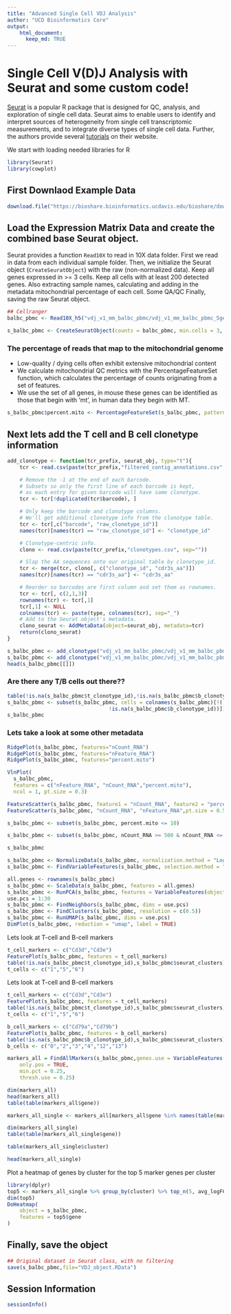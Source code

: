 ```yaml
---
title: "Advanced Single Cell VDJ Analysis"
author: "UCD Bioinformatics Core"
output:
    html_document:
      keep_md: TRUE
---
```


# Single Cell V(D)J Analysis with Seurat and some custom code!

[Seurat](http://satijalab.org/seurat/) is a popular R package that is designed for QC, analysis, and exploration of single cell data. Seurat aims to enable users to identify and interpret sources of heterogeneity from single cell transcriptomic measurements, and to integrate diverse types of single cell data. Further, the authors provide several [tutorials](https://satijalab.org/seurat/vignettes.html) on their website.

We start with loading needed libraries for R
```r
library(Seurat)
library(cowplot)
```

## First Downlaod Example Data
```r
download.file("https://bioshare.bioinformatics.ucdavis.edu/bioshare/download/iimg5mz77whzzqc/vdj_v1_mm_balbc_pbmc.zip", "vdj_v1_mm_balbc_pbmc.zip")
```
## Load the Expression Matrix Data and create the combined base Seurat object.

Seurat provides a function `Read10X` to read in 10X data folder. First we read in data from each individual sample folder. Then, we initialize the Seurat object (`CreateSeuratObject`) with the raw (non-normalized data). Keep all genes expressed in >= 3 cells. Keep all cells with at least 200 detected genes. Also extracting sample names, calculating and adding in the metadata mitochondrial percentage of each cell. Some QA/QC Finally, saving the raw Seurat object.

```r
## Cellranger
balbc_pbmc <- Read10X_h5("vdj_v1_mm_balbc_pbmc/vdj_v1_mm_balbc_pbmc_5gex_filtered_feature_bc_matrix.h5")

s_balbc_pbmc <- CreateSeuratObject(counts = balbc_pbmc, min.cells = 3, min.features = 200, project = "cellranger")
```

### The percentage of reads that map to the mitochondrial genome

* Low-quality / dying cells often exhibit extensive mitochondrial content
* We calculate mitochondrial QC metrics with the PercentageFeatureSet function, which calculates the percentage of counts originating from a set of features.
* We use the set of all genes, in mouse these genes can be identified as those that begin with 'mt', in human data they begin with MT.

```r
s_balbc_pbmc$percent.mito <- PercentageFeatureSet(s_balbc_pbmc, pattern = "^mt-")
```

## Next lets add the T cell and B cell clonetype information
```r
add_clonotype <- function(tcr_prefix, seurat_obj, type="t"){
    tcr <- read.csv(paste(tcr_prefix,"filtered_contig_annotations.csv", sep=""))

    # Remove the -1 at the end of each barcode.
    # Subsets so only the first line of each barcode is kept,
    # as each entry for given barcode will have same clonotype.
    tcr <- tcr[!duplicated(tcr$barcode), ]

    # Only keep the barcode and clonotype columns.
    # We'll get additional clonotype info from the clonotype table.
    tcr <- tcr[,c("barcode", "raw_clonotype_id")]
    names(tcr)[names(tcr) == "raw_clonotype_id"] <- "clonotype_id"

    # Clonotype-centric info.
    clono <- read.csv(paste(tcr_prefix,"clonotypes.csv", sep=""))

    # Slap the AA sequences onto our original table by clonotype_id.
    tcr <- merge(tcr, clono[, c("clonotype_id", "cdr3s_aa")])
    names(tcr)[names(tcr) == "cdr3s_aa"] <- "cdr3s_aa"

    # Reorder so barcodes are first column and set them as rownames.
    tcr <- tcr[, c(2,1,3)]
    rownames(tcr) <- tcr[,1]
    tcr[,1] <- NULL
    colnames(tcr) <- paste(type, colnames(tcr), sep="_")
    # Add to the Seurat object's metadata.
    clono_seurat <- AddMetaData(object=seurat_obj, metadata=tcr)
    return(clono_seurat)
}

s_balbc_pbmc <- add_clonotype("vdj_v1_mm_balbc_pbmc/vdj_v1_mm_balbc_pbmc_t_", s_balbc_pbmc, "t")
s_balbc_pbmc <- add_clonotype("vdj_v1_mm_balbc_pbmc/vdj_v1_mm_balbc_pbmc_b_", s_balbc_pbmc, "b")
head(s_balbc_pbmc[[]])
```

### Are there any T/B cells out there??
```r
table(!is.na(s_balbc_pbmc$t_clonotype_id),!is.na(s_balbc_pbmc$b_clonotype_id))
s_balbc_pbmc <- subset(s_balbc_pbmc, cells = colnames(s_balbc_pbmc)[!(!is.na(s_balbc_pbmc$t_clonotype_id) &
                                 !is.na(s_balbc_pbmc$b_clonotype_id))])
s_balbc_pbmc
```

### Lets take a look at some other metadata

```r
RidgePlot(s_balbc_pbmc, features="nCount_RNA")
RidgePlot(s_balbc_pbmc, features="nFeature_RNA")
RidgePlot(s_balbc_pbmc, features="percent.mito")
```


```r
VlnPlot(
  s_balbc_pbmc,
  features = c("nFeature_RNA", "nCount_RNA","percent.mito"),
  ncol = 1, pt.size = 0.3)
```


```r
FeatureScatter(s_balbc_pbmc, feature1 = "nCount_RNA", feature2 = "percent.mito")
FeatureScatter(s_balbc_pbmc, "nCount_RNA", "nFeature_RNA",pt.size = 0.5)
```


```r
s_balbc_pbmc <- subset(s_balbc_pbmc, percent.mito <= 10)

s_balbc_pbmc <- subset(s_balbc_pbmc, nCount_RNA >= 500 & nCount_RNA <= 40000)

s_balbc_pbmc
```


```r
s_balbc_pbmc <- NormalizeData(s_balbc_pbmc, normalization.method = "LogNormalize", scale.factor = 10000)
s_balbc_pbmc <- FindVariableFeatures(s_balbc_pbmc, selection.method = "vst", nfeatures = 2000)

all.genes <- rownames(s_balbc_pbmc)
s_balbc_pbmc <- ScaleData(s_balbc_pbmc, features = all.genes)
s_balbc_pbmc <- RunPCA(s_balbc_pbmc, features = VariableFeatures(object = s_balbc_pbmc))
use.pcs = 1:30
s_balbc_pbmc <- FindNeighbors(s_balbc_pbmc, dims = use.pcs)
s_balbc_pbmc <- FindClusters(s_balbc_pbmc, resolution = c(0.5))
s_balbc_pbmc <- RunUMAP(s_balbc_pbmc, dims = use.pcs)
DimPlot(s_balbc_pbmc, reduction = "umap", label = TRUE)
```

Lets look at T-cell and B-cell markers
```r
t_cell_markers <- c("Cd3d","Cd3e")
FeaturePlot(s_balbc_pbmc, features = t_cell_markers)
table(!is.na(s_balbc_pbmc$t_clonotype_id),s_balbc_pbmc$seurat_clusters)
t_cells <- c("1","5","6")
```
Lets look at T-cell and B-cell markers
```r
t_cell_markers <- c("Cd3d","Cd3e")
FeaturePlot(s_balbc_pbmc, features = t_cell_markers)
table(!is.na(s_balbc_pbmc$t_clonotype_id),s_balbc_pbmc$seurat_clusters)
t_cells <- c("1","5","6")
```


```r
b_cell_markers <- c("Cd79a","Cd79b")
FeaturePlot(s_balbc_pbmc, features = b_cell_markers)
table(!is.na(s_balbc_pbmc$b_clonotype_id),s_balbc_pbmc$seurat_clusters)
b_cells <- c("0","2","3","4","12","13")

```

```r
markers_all = FindAllMarkers(s_balbc_pbmc,genes.use = VariableFeatures(s_balbc_pbmc),
    only.pos = TRUE,
    min.pct = 0.25,
    thresh.use = 0.25)

dim(markers_all)
head(markers_all)
table(table(markers_all$gene))

markers_all_single <- markers_all[markers_all$gene %in% names(table(markers_all$gene))[table(markers_all$gene) == 1],]

dim(markers_all_single)
table(table(markers_all_single$gene))

table(markers_all_single$cluster)

head(markers_all_single)
```

Plot a heatmap of genes by cluster for the top 5 marker genes per cluster
```r
library(dplyr)
top5 <- markers_all_single %>% group_by(cluster) %>% top_n(5, avg_logFC)
dim(top5)
DoHeatmap(
    object = s_balbc_pbmc,
    features = top5$gene
)
```

## Finally, save the object
```r
## Original dataset in Seurat class, with no filtering
save(s_balbc_pbmc,file="VDJ_object.RData")
```

## Session Information
```r
sessionInfo()
```
